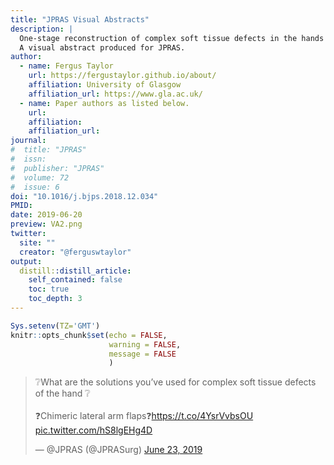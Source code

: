 ```yaml
---
title: "JPRAS Visual Abstracts"
description: |
  One-stage reconstruction of complex soft tissue defects in the hands using multidigit, chimeric, lateral arm, perforator flaps.
  A visual abstract produced for JPRAS.
author:
  - name: Fergus Taylor 
    url: https://fergustaylor.github.io/about/
    affiliation: University of Glasgow
    affiliation_url: https://www.gla.ac.uk/
  - name: Paper authors as listed below.
    url: 
    affiliation: 
    affiliation_url: 
journal:
#  title: "JPRAS" 
#  issn: 
#  publisher: "JPRAS"
#  volume: 72
#  issue: 6
doi: "10.1016/j.bjps.2018.12.034"
PMID: 
date: 2019-06-20
preview: VA2.png
twitter:
  site: ""
  creator: "@ferguswtaylor"
output:
  distill::distill_article:
    self_contained: false
    toc: true
    toc_depth: 3
---
```


```r
Sys.setenv(TZ='GMT')
knitr::opts_chunk$set(echo = FALSE,
                      warning = FALSE,
                      message = FALSE
                      )
```

<blockquote class="twitter-tweet" data-lang="en"><p lang="en" dir="ltr">❔What are the solutions you’ve used for complex soft tissue defects of the hand ❔<br><br>❓Chimeric lateral arm flaps❓<a href="https://t.co/4YsrVvbsOU">https://t.co/4YsrVvbsOU</a> <a href="https://t.co/hS8lgEHg4D">pic.twitter.com/hS8lgEHg4D</a></p>&mdash; @JPRAS (@JPRASurg) <a href="https://twitter.com/JPRASurg/status/1142759458310893570?ref_src=twsrc%5Etfw">June 23, 2019</a></blockquote>
<script async src="https://platform.twitter.com/widgets.js" charset="utf-8"></script>
